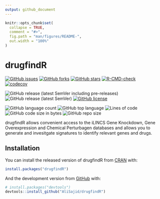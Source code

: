 ```yaml
---
output: github_document
---
```


<!-- README.md is generated from README.Rmd. Please edit that file -->

```r
knitr::opts_chunk$set(
  collapse = TRUE,
  comment = "#>",
  fig.path = "man/figures/README-",
  out.width = "100%"
)
```

# drugfindR

<!-- badges: start -->
[![GitHub issues](https://img.shields.io/github/issues/AliSajid/drugfindR)](https://github.com/AliSajid/drugfindR/issues)
[![GitHub forks](https://img.shields.io/github/forks/AliSajid/drugfindR)](https://github.com/AliSajid/drugfindR/network)
[![GitHub stars](https://img.shields.io/github/stars/AliSajid/drugfindR)](https://github.com/AliSajid/drugfindR/stargazers)
[![R-CMD-check](https://github.com/AliSajid/drugfindR/workflows/R-CMD-check/badge.svg)](https://github.com/AliSajid/drugfindR/actions)
[![codecov](https://codecov.io/gh/AliSajid/drugfindR/branch/main/graph/badge.svg?token=FeAvIeTAiz)](https://codecov.io/gh/AliSajid/drugfindR)

![GitHub release (latest SemVer including pre-releases)](https://img.shields.io/github/v/release/AliSajid/drugfindR?include_prereleases&label=latest-release)
![GitHub release (latest SemVer)](https://img.shields.io/github/v/release/AliSajid/drugfindR?label=latest-stable)
[![GitHub license](https://img.shields.io/github/license/AliSajid/drugfindR)](https://github.com/AliSajid/drugfindR/blob/main/LICENSE)

![GitHub language count](https://img.shields.io/github/languages/count/AliSajid/drugfindR)
![GitHub top language](https://img.shields.io/github/languages/top/AliSajid/drugfindR)
![Lines of code](https://img.shields.io/tokei/lines/github/AliSajid/drugfindR)
![GitHub code size in bytes](https://img.shields.io/github/languages/code-size/AliSajid/drugfindR)
![GitHub repo size](https://img.shields.io/github/repo-size/AliSajid/drugfindR)
<!-- badges: end -->

drugfindR allows convenient access to the iLINCS Gene Knockdown, Gene Overexpression and Chemical Perturbagen databases and allows you to generate and invesitgate signatures to identify relevant genes and drugs.

## Installation

You can install the released version of drugfindR from [CRAN](https://CRAN.R-project.org) with:

``` r
install.packages("drugfindR")
```

And the development version from [GitHub](https://github.com/) with:

``` r
# install.packages("devtools")
devtools::install_github("AliSajid/drugfindR")
```
